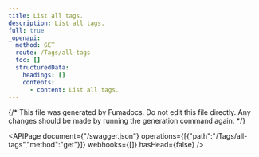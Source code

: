 ```yaml
---
title: List all tags.
description: List all tags.
full: true
_openapi:
  method: GET
  route: /Tags/all-tags
  toc: []
  structuredData:
    headings: []
    contents:
      - content: List all tags.
---
```


{/* This file was generated by Fumadocs.
Do not edit this file directly. Any changes should be made by running the generation command again. */}

<APIPage document={"/swagger.json"} operations={[{"path":"/Tags/all-tags","method":"get"}]} webhooks={[]} hasHead={false} />
